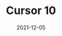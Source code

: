 ---
title: Cursor 10
description: Cursor 10 is a game about getting to the 16th floor by using all ten cursors.
date: 2021-12-05
type: Flash
name: cursor-10
credits:
- Game by NEKOGAMES
---